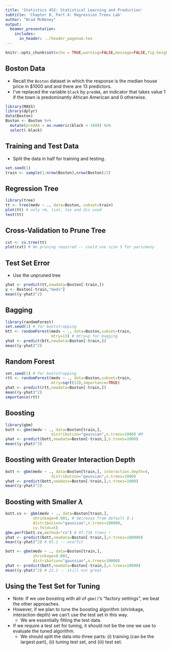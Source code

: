 ```yaml
---
title: 'Statistics 452: Statistical Learning and Prediction'
subtitle: 'Chapter 8, Part 4: Regression Trees Lab'
author: "Brad McNeney"
output: 
  beamer_presentation:
    includes:
      in_header: ../header_pagenum.tex
---
```


```r
knitr::opts_chunk$set(echo = TRUE,warning=FALSE,message=FALSE,fig.height=3,fig.width=5)
```

## Boston Data

* Recall the `Boston` dataset in which the response is
the median house price in \$1000 and and there are 13 predictors.
* I've replaced the variable `black` by
`predAA`,
an indicator that takes value 1 if the town is
predominantly African American and 0 otherwise.

\scriptsize

```r
library(MASS)
library(dplyr)
data(Boston)
Boston <- Boston %>% 
  mutate(predAA = as.numeric(black < 169)) %>%
  select(-black)
```

## Training and Test Data

* Split the data in half for training and testing. 

\scriptsize

```r
set.seed(1)
train <- sample(1:nrow(Boston),nrow(Boston)/2)
```

## Regression Tree

\scriptsize

```r
library(tree)
tt <- tree(medv ~ ., data=Boston, subset=train)
plot(tt) # only rm, lsat, tax and dis used
text(tt)
```

## Cross-Validation to Prune Tree

\scriptsize

```r
cvt <- cv.tree(tt)
plot(cvt) # No pruning required -- could use size 5 for parsimony
```

## Test Set Error

* Use the unpruned tree
\scriptsize

```r
yhat <- predict(tt,newdata=Boston[-train,])
y <- Boston[-train,"medv"]
mean((y-yhat)^2)
```

## Bagging 

\scriptsize

```r
library(randomForest)
set.seed(1) # for bootstrapping
btt <- randomForest(medv ~ ., data=Boston,subset=train,
                    mtry=13) # mtry=p for bagging
yhat <- predict(btt,newdata=Boston[-train,])
mean((y-yhat)^2)
```

## Random Forest 

\scriptsize

```r
set.seed(1) # for bootstrapping
rtt <- randomForest(medv ~ ., data=Boston,subset=train,
                    mtry=sqrt(13),importance=TRUE) 
yhat <- predict(rtt,newdata=Boston[-train,])
mean((y-yhat)^2)
importance(rtt)
```

## Boosting

\scriptsize

```r
library(gbm)
bott <- gbm(medv ~ ., data=Boston[train,],
                    distribution="gaussian",n.trees=1000) #M
yhat <- predict(bott,newdata=Boston[-train,],n.trees=1000)
mean((y-yhat)^2)
```

## Boosting with Greater Interaction Depth

\scriptsize

```r
bott <- gbm(medv ~ ., data=Boston[train,], interaction.depth=4,
                    distribution="gaussian",n.trees=1000)
yhat <- predict(bott,newdata=Boston[-train,],n.trees=1000)
mean((y-yhat)^2)
```

## Boosting with Smaller $\lambda$

\scriptsize

```r
bott.cv <- gbm(medv ~ ., data=Boston[train,],
            shrinkage=0.001, # decrease from default 0.1
            distribution="gaussian",n.trees=100000,
            cv.folds=5)
gbm.perf(bott.cv,method="cv") # 97,736 trees !
yhat <- predict(bott,newdata=Boston[-train,],n.trees=100000)
mean((y-yhat)^2) # 85.1 -- overfit

bott <- gbm(medv ~ ., data=Boston[train,],
            shrinkage=0.001,
            distribution="gaussian",n.trees=10000)
yhat <- predict(bott,newdata=Boston[-train,],n.trees=10000)
mean((y-yhat)^2) # 22.2 -- still not great
```

## Using the Test Set for Tuning

* Note: If we use boosting with all of `gbm()`'s 
"factory settings", we beat the other approaches.
* However, if we plan to tune the boosting algorithm
(shrinkage, interaction depth) we can't use the 
test set in this way.
    * We are essentially fitting the test data.
* If we require a test set for tuning, it should not be
the one we use to evaluate the tuned algorithm.
    * We should split the data into three parts: (i) training
    (can be the largest part), (ii) tuning test set, 
    and (iii) test set.

